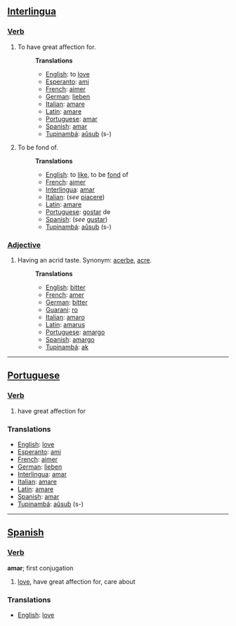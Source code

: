 ==[[Interlingua]]==
===[[Verb]]===
#To have great affection for.
#:'''Translations'''
#:*[[English]]: to [[love]]
#:*[[Esperanto]]: [[ami]]
#:*[[French]]: [[aimer]]
#:*[[German]]: [[lieben]]
#:*[[Italian]]: [[amare]]
#:*[[Latin]]: [[amare]]
#:*[[Portuguese]]: [[amar]]
#:*[[Spanish]]: [[amar]]
#:*[[Tupinambá]]: [[aûsub]] (s-)
#To be fond of.
#:'''Translations'''
#:*[[English]]: to [[like]], to be [[fond]] of
#:*[[French]]: [[aimer]]
#:*[[Interlingua]]: [[amar]]
#:*[[Italian]]: (''see'' [[piacere]])
#:*[[Latin]]: [[amare]]
#:*[[Portuguese]]: [[gostar]] de
#:*[[Spanish]]: (''see'' [[gustar]])
#:*[[Tupinambá]]: [[aûsub]] (s-)
===[[Adjective]]===
#Having an acrid taste. Synonym: [[acerbe]], [[acre]].
#:'''Translations'''
#:*[[English]]: [[bitter]]
#:*[[French]]: [[amer]]
#:*[[German]]: [[bitter]]
#:*[[Guarani]]: [[ro]]
#:*[[Italian]]: [[amaro]]
#:*[[Latin]]: [[amarus]]
#:*[[Portuguese]]: [[amargo]]
#:*[[Spanish]]: [[amargo]]
#:*[[Tupinambá]]: [[ak]]
----
==[[Portuguese]]==
===[[Verb]]===

# have great affection for

===Translations===
*[[English]]: [[love]]
*[[Esperanto]]: [[ami]]
*[[French]]: [[aimer]]
*[[German]]: [[lieben]]
*[[Interlingua]]: [[amar]]
*[[Italian]]: [[amare]]
*[[Latin]]: [[amare]]
*[[Spanish]]: [[amar]]
*[[Tupinambá]]: [[aûsub]] (s-)

----
==[[Spanish]]==
===[[Verb]]===
'''amar'''; first conjugation

# [[love]], have great affection for, care about

===Translations===
*[[English]]: [[love]]